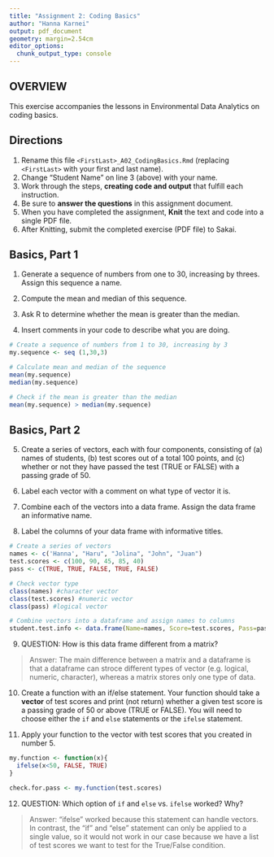 ```yaml
---
title: "Assignment 2: Coding Basics"
author: "Hanna Karnei"
output: pdf_document
geometry: margin=2.54cm
editor_options: 
  chunk_output_type: console
---
```


## OVERVIEW

This exercise accompanies the lessons in Environmental Data Analytics on coding basics.

## Directions

1.  Rename this file `<FirstLast>_A02_CodingBasics.Rmd` (replacing `<FirstLast>` with your first and last name).
2.  Change "Student Name" on line 3 (above) with your name.
3.  Work through the steps, **creating code and output** that fulfill each instruction.
4.  Be sure to **answer the questions** in this assignment document.
5.  When you have completed the assignment, **Knit** the text and code into a single PDF file.
6.  After Knitting, submit the completed exercise (PDF file) to Sakai.

## Basics, Part 1

1.  Generate a sequence of numbers from one to 30, increasing by threes. Assign this sequence a name.

2.  Compute the mean and median of this sequence.

3.  Ask R to determine whether the mean is greater than the median.

4.  Insert comments in your code to describe what you are doing.

```r
# Create a sequence of numbers from 1 to 30, increasing by 3
my.sequence <- seq (1,30,3)

# Calculate mean and median of the sequence
mean(my.sequence)
median(my.sequence)

# Check if the mean is greater than the median
mean(my.sequence) > median(my.sequence)

```

## Basics, Part 2

5.  Create a series of vectors, each with four components, consisting of (a) names of students, (b) test scores out of a total 100 points, and (c) whether or not they have passed the test (TRUE or FALSE) with a passing grade of 50.

6.  Label each vector with a comment on what type of vector it is.

7.  Combine each of the vectors into a data frame. Assign the data frame an informative name.

8.  Label the columns of your data frame with informative titles.

```r
# Create a series of vectors
names <- c('Hanna', "Haru", "Jolina", "John", "Juan") 
test.scores <- c(100, 90, 45, 85, 40) 
pass <- c(TRUE, TRUE, FALSE, TRUE, FALSE) 

# Check vector type
class(names) #character vector
class(test.scores) #numeric vector
class(pass) #logical vector

# Combine vectors into a dataframe and assign names to columns 
student.test.info <- data.frame(Name=names, Score=test.scores, Pass=pass)
```

9.  QUESTION: How is this data frame different from a matrix?

> Answer: The main difference between a matrix and a dataframe is that a dataframe can stroce different types of vector (e.g. logical, numeric, character), whereas a matrix stores only one type of data. 

10. Create a function with an if/else statement. Your function should take a **vector** of test scores and print (not return) whether a given test score is a passing grade of 50 or above (TRUE or FALSE). You will need to choose either the `if` and `else` statements or the `ifelse` statement. 

11. Apply your function to the vector with test scores that you created in number 5.

```r

my.function <- function(x){
  ifelse(x<50, FALSE, TRUE)
}

check.for.pass <- my.function(test.scores)

```


12. QUESTION: Which option of `if` and `else` vs. `ifelse` worked? Why?

> Answer: "ifelse" worked because this statement can handle vectors. In contrast, the "if" and "else" statement can only be applied to a single value, so it would not work in our case because we have a list of test scores we want to test for the True/False condition. 
